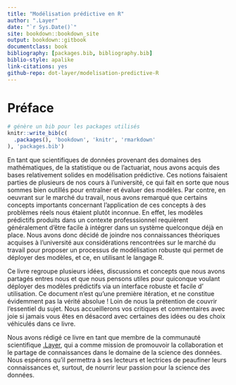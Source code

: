 ```yaml
---
title: "Modélisation prédictive en R"
author: ".Layer"
date: "`r Sys.Date()`"
site: bookdown::bookdown_site
output: bookdown::gitbook
documentclass: book
bibliography: [packages.bib, bibliography.bib]
biblio-style: apalike
link-citations: yes
github-repo: dot-layer/modelisation-predictive-R
---
```


# Préface

```r
# génère un bib pour les packages utilisés
knitr::write_bib(c(
  .packages(), 'bookdown', 'knitr', 'rmarkdown'
), 'packages.bib')
```

En tant que scientifiques de données provenant des domaines des mathématiques, de la statistique ou de l'actuariat, nous avons acquis des bases relativement solides en modélisation prédictive. Ces notions faisaient parties de plusieurs de nos cours à l'université, ce qui fait en sorte que nous sommes bien outillés pour entraîner et évaluer des modèles.
Par contre, en oeuvrant sur le marché du travail, nous avons remarqué que certains concepts importants concernant l'application de ces concepts à des problèmes réels nous étaient plutôt inconnue.
En effet, les modèles prédictifs produits dans un contexte professsionnel requièrent généralement d'être facile à intégrer dans un système quelconque déjà en place.
Nous avons donc décidé de joindre nos connaissances théoriques acquises à l'université aux considérations rencontrées sur le marché du travail pour proposer un processus de modélisation robuste qui permet de déployer des modèles, et ce, en utilisant le langage R.

Ce livre regroupe plusieurs idées, discussions et concepts que nous avons partagés entres nous et que nous pensons utiles pour quiconque voulant déployer des modèles prédictifs via un interface robuste et facile d' utilisation.
Ce document n'est qu'une première itération, et ne constitue évidemment pas la vérité absolue !
Loin de nous la prétention de couvrir l'essentiel du sujet.
Nous accueillerons vos critiques et commentaires avec joie si jamais vous êtes en désacord avec certaines des idées ou des choix véhiculés dans ce livre.

Nous avons rédigé ce livre en tant que membre de la communauté scientifique [.Layer](https://www.dotlayer.org/), qui a comme mission de promouvoir la collaboration et le partage de connaissances dans le domaine de la science des données.
Nous espérons qu'il permettra à ses lecteurs et lectrices de peaufiner leurs connaissances et, surtout, de nourrir leur passion pour la science des données.



